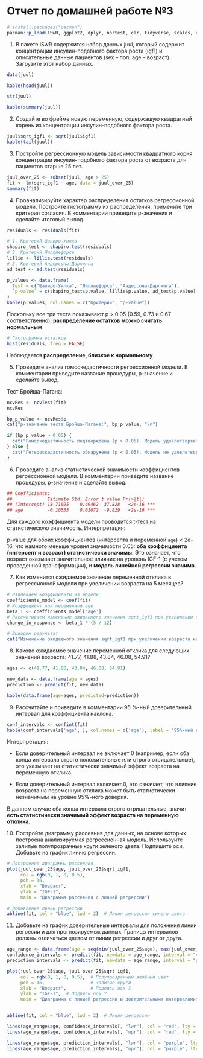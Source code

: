 # Отчет по домашней работе №3

```r
# install.packages("pacman")
pacman::p_load(ISwR, ggplot2, dplyr, nortest, car, tidyverse, scales, emmeans, multcomp, multcompView, gtsummary, knitr)
```

1. В пакете ISwR содержится набор данных juul, который содержит концентрации инсулин-подобного фактора роста (igf1) и описательные данные пациентов (sex -- пол, age -- возраст). Загрузите этот набор данных.
```r
data(juul)
```

```r
kable(head(juul))
```


```r
str(juul)
```


```r
kable(summary(juul))
```

2. Создайте во фрейме новую переменную, содержащую квадратный корень из концентрации инсулин-подобного фактора роста.

```r
juul$sqrt_igf1 <- sqrt(juul$igf1)
kable(tail(juul))
```


3. Постройте регрессионную модель зависимости квадратного корня концентрации инсулин-подобного фактора роста от возраста для пациентов старше 25 лет.

```r
juul_over_25 <- subset(juul, age > 25)
fit <- lm(sqrt_igf1 ~ age, data = juul_over_25)
summary(fit)
```

4. Проанализируйте характер распределения остатков регрессионной модели. Постройте гистограмму их распределения, примените три критерия согласия. В комментарии приведите p-значения и сделайте итоговый вывод.

```r
residuals <- residuals(fit)

# 1. Критерий Шапиро-Уилка
shapiro_test <- shapiro.test(residuals)
# 2. Критерий Лиллиефорса
lillie <- lillie.test(residuals)
# 3. Критерий Андерсона-Дарлинга
ad_test <- ad.test(residuals)
```

```r
p_values <- data.frame(
  Test = c("Шапиро-Уилка", "Лиллиефорса", "Андерсона-Дарлинга"),
  `p-value` = c(shapiro_test$p.value, lillie$p.value, ad_test$p.value)
)
kable(p_values, col.names = c("Критерий", "p-value"))
```

Поскольку все три теста показывают p > 0.05 (0.59, 0.73 и 0.67 соответственно), **распределение остатков можно считать нормальным**.

```r
# Гистограмма остатков
hist(residuals, freq = FALSE)
```

Наблюдается **распределение, близкое к нормальному**.

5. Проведите анализ гомоскедастичности регрессионной модели. В комментарии приведите название процедуры, p-значение и сделайте вывод.

Тест Бройша-Пагана:

```r
ncvRes <- ncvTest(fit)
ncvRes
```
```r
bp_p_value <- ncvRes$p
cat("p-значение теста Бройша-Пагана:", bp_p_value, "\n")
```
```r
if (bp_p_value > 0.05) {
  cat("Гомоскедастичность подтверждена (p > 0.05). Модель удовлетворяет условию равенства дисперсий остатков.\n")
} else {
  cat("Гетероскедастичность обнаружена (p < 0.05). Модель не удовлетворяет условию равенства дисперсий остатков.\n")
}
```
6. Проведите анализ статистической значимости коэффициентов регрессионной модели. В комментарии приведите название процедуры, p-значение и сделайте вывод.

```r
## Coefficients:
##             Estimate Std. Error t value Pr(>|t|)    
## (Intercept) 18.71025    0.49462  37.828   <2e-16 ***
## age         -0.10533    0.01072  -9.829   <2e-16 ***
```


Для каждого коэффициента модели проводится t-тест на статистическую значимость.
Интерпретация:

p-value для обоих коэффициентов (интерсепта и переменной `age`) < 2e-16, что намного меньше уровня значимости 0.05: **оба коэффициента (интерсепт и возраст) статистически значимы**. Это означает, что возраст оказывает значительное влияние на уровень IGF-1 (с учетом проведенной трансформации), и **модель линейной регрессии значима**.

7. Как изменится ожидаемое значение переменной отклика в регрессионной модели при увеличении возраста на 5 месяцев?

```r
# Извлекаем коэффициенты из модели
coefficients_model <- coef(fit)
# Коэффициент при переменной age
beta_1 <- coefficients_model['age']
# Рассчитываем изменение ожидаемого значения sqrt_igf1 при увеличении возраста на 5 месяцев
change_in_response <- beta_1 * (5 / 12)

# Выводим результат
cat("Изменение ожидаемого значения sqrt_igf1 при увеличении возраста на 5 месяцев:", change_in_response, "\n")
```
8. Каково ожидаемое значение переменной отклика для следующих значений возраста: 41.77, 41.88, 43.84, 46.08, 54.91?

```r
ages <- c(41.77, 41.88, 43.84, 46.08, 54.91)

new_data <- data.frame(age = ages)
prediction <- predict(fit, new_data)

kable(data.frame(age=ages, predicted=prediction))
```



9. Рассчитайте и приведите в комментарии 95 %-ный доверительный интервал для коэффициента наклона.

```r
conf_intervals <- confint(fit)
kable(conf_intervals['age', ], col.names = c('age'), label = '95%-ный доверительный интервал для коэффициента наклона (age)')
```

Интерпретация:  

- Если доверительный интервал не включает 0 (например, если оба конца интервала строго положительные или строго отрицательные), это указывает на статистически значимый эффект возраста на переменную отклика.

- Если доверительный интервал включает 0, это означает, что влияние возраста на переменную отклика может быть статистически незначимым на уровне 95%-ного доверия.  

В данном случае оба конца интервала строго отрицательные, значит **есть статистически значимый эффект возраста на переменную отклика**.

10. Постройте диаграмму рассеяния для данных, на основе которых построена анализируемая регрессионная модель. Используйте залитые полупрозрачные круги зеленого цвета. Подпишите оси. Добавьте на график линию регрессии.

```r
# Построение диаграммы рассеяния
plot(juul_over_25$age, juul_over_25$sqrt_igf1, 
     col = rgb(0, 1, 0, 0.5),
     pch = 16,
     xlab = "Возраст",
     ylab = "IGF-1",
     main = "Диаграмма рассеяния с линией регрессии")

# Добавление линии регрессии
abline(fit, col = "blue", lwd = 2)  # Линия регрессии синего цвета
```

11. Добавьте на график доверительные интервалы для положения линии регресии и для прогнозируемых данных. Границы интервалов должны отличаться цветом от линии регрессии и друг от друга.

```r
age_range <- data.frame(age = seq(min(juul_over_25$age), max(juul_over_25$age), length.out = 100))
confidence_intervals <- predict(fit, newdata = age_range, interval = "confidence")
prediction_intervals <- predict(fit, newdata = age_range, interval = "prediction")

plot(juul_over_25$age, juul_over_25$sqrt_igf1, 
     col = rgb(0, 1, 0, 0.5),  # Полупрозрачный зелёный цвет
     pch = 16,                 # Залитые круги
     xlab = "Возраст",         # Подпись оси X
     ylab = "IGF-1",  # Подпись оси Y
     main = "Диаграмма с линией регрессии и доверительными интервалами")


abline(fit, col = "blue", lwd = 2)  # Линия регрессии

lines(age_range$age, confidence_intervals[, "lwr"], col = "red", lty = 2, lwd = 2)  # Нижняя граница доверительного интервала
lines(age_range$age, confidence_intervals[, "upr"], col = "red", lty = 2, lwd = 2)  # Верхняя граница доверительного интервала

lines(age_range$age, prediction_intervals[, "lwr"], col = "purple", lty = 3, lwd = 2)  # Нижняя граница прогноза
lines(age_range$age, prediction_intervals[, "upr"], col = "purple", lty = 3, lwd = 2)  # Верхняя граница прогноза
```

